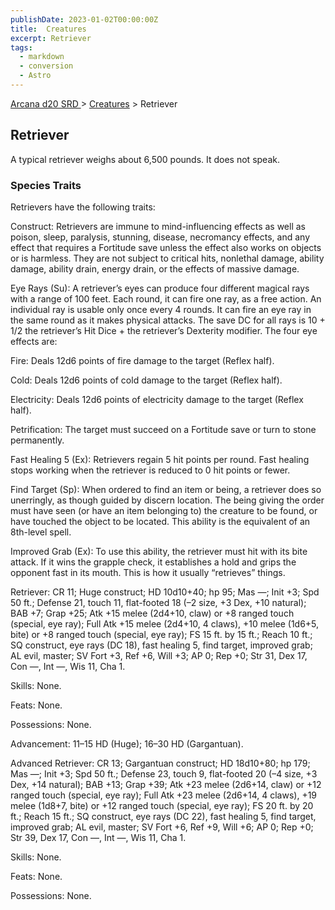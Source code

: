 ```yaml
---
publishDate: 2023-01-02T00:00:00Z
title:  Creatures
excerpt: Retriever
tags:
  - markdown
  - conversion
  - Astro
---
```


[ Arcana d20 SRD ](/#arcanaD20) > [ Creatures](arcana-d20-srd-creatures-index) > Retriever

##  Retriever

A typical retriever weighs about 6,500 pounds. It does not speak.

###  Species Traits

Retrievers have the following traits:

Construct: Retrievers are immune to mind-influencing effects as well as
poison, sleep, paralysis, stunning, disease, necromancy effects, and any
effect that requires a Fortitude save unless the effect also works on objects
or is harmless. They are not subject to critical hits, nonlethal damage,
ability damage, ability drain, energy drain, or the effects of massive damage.

Eye Rays (Su): A retriever’s eyes can produce four different magical rays with
a range of 100 feet. Each round, it can fire one ray, as a free action. An
individual ray is usable only once every 4 rounds. It can fire an eye ray in
the same round as it makes physical attacks. The save DC for all rays is 10 +
1/2 the retriever’s Hit Dice + the retriever’s Dexterity modifier. The four
eye effects are:

Fire: Deals 12d6 points of fire damage to the target (Reflex half).

Cold: Deals 12d6 points of cold damage to the target (Reflex half).

Electricity: Deals 12d6 points of electricity damage to the target (Reflex
half).

Petrification: The target must succeed on a Fortitude save or turn to stone
permanently.

Fast Healing 5 (Ex): Retrievers regain 5 hit points per round. Fast healing
stops working when the retriever is reduced to 0 hit points or fewer.

Find Target (Sp): When ordered to find an item or being, a retriever does so
unerringly, as though guided by discern location. The being giving the order
must have seen (or have an item belonging to) the creature to be found, or
have touched the object to be located. This ability is the equivalent of an
8th-level spell.

Improved Grab (Ex): To use this ability, the retriever must hit with its bite
attack. If it wins the grapple check, it establishes a hold and grips the
opponent fast in its mouth. This is how it usually “retrieves” things.

Retriever: CR 11; Huge construct; HD 10d10+40; hp 95; Mas —; Init +3; Spd 50
ft.; Defense 21, touch 11, flat-footed 18 (–2 size, +3 Dex, +10 natural); BAB
+7; Grap +25; Atk +15 melee (2d4+10, claw) or +8 ranged touch (special, eye
ray); Full Atk +15 melee (2d4+10, 4 claws), +10 melee (1d6+5, bite) or +8
ranged touch (special, eye ray); FS 15 ft. by 15 ft.; Reach 10 ft.; SQ
construct, eye rays (DC 18), fast healing 5, find target, improved grab; AL
evil, master; SV Fort +3, Ref +6, Will +3; AP 0; Rep +0; Str 31, Dex 17, Con
—, Int —, Wis 11, Cha 1.

Skills: None.

Feats: None.

Possessions: None.

Advancement: 11–15 HD (Huge); 16–30 HD (Gargantuan).

Advanced Retriever: CR 13; Gargantuan construct; HD 18d10+80; hp 179; Mas —;
Init +3; Spd 50 ft.; Defense 23, touch 9, flat-footed 20 (–4 size, +3 Dex, +14
natural); BAB +13; Grap +39; Atk +23 melee (2d6+14, claw) or +12 ranged touch
(special, eye ray); Full Atk +23 melee (2d6+14, 4 claws), +19 melee (1d8+7,
bite) or +12 ranged touch (special, eye ray); FS 20 ft. by 20 ft.; Reach 15
ft.; SQ construct, eye rays (DC 22), fast healing 5, find target, improved
grab; AL evil, master; SV Fort +6, Ref +9, Will +6; AP 0; Rep +0; Str 39, Dex
17, Con —, Int —, Wis 11, Cha 1.

Skills: None.

Feats: None.

Possessions: None.

